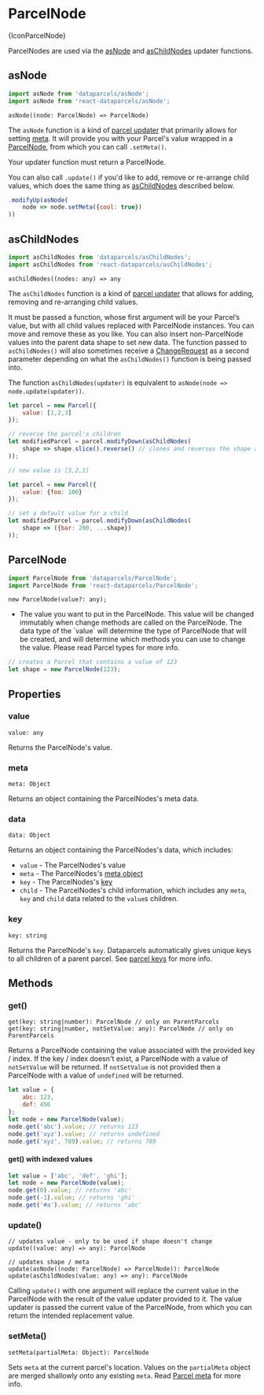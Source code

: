 
# ParcelNode

<ApiPageIcon>{IconParcelNode}</ApiPageIcon>

ParcelNodes are used via the [asNode](#asNode) and [asChildNodes](#asChildNodes) updater functions.

## asNode

```js
import asNode from 'dataparcels/asNode';
import asNode from 'react-dataparcels/asNode';
```

```flow
asNode((node: ParcelNode) => ParcelNode)
```

The `asNode` function is a kind of [parcel updater](/parcel-updaters) that primarily allows for setting [meta](/parcel-meta). It will provide you with your Parcel's value wrapped in a [ParcelNode](/api/ParcelNode), from which you can call `.setMeta()`.

Your updater function must return a ParcelNode.

You can also call `.update()` if you'd like to add, remove or re-arrange child values, which does the same thing as [asChildNodes](#asChildNodes) described below.

```js
.modifyUp(asNode(
    node => node.setMeta({cool: true})
))
```

## asChildNodes

```js
import asChildNodes from 'dataparcels/asChildNodes';
import asChildNodes from 'react-dataparcels/asChildNodes';
```

```flow
asChildNodes((nodes: any) => any
```

The `asChildNodes` function is a kind of [parcel updater](/parcel-updaters) that allows for adding, removing and re-arranging child values.

It must be passed a function, whose first argument will be your Parcel’s value, but with all child values replaced with ParcelNode instances. You can move and remove these as you like. You can also insert non-ParcelNode values into the parent data shape to set new data. The function passed to `asChildNodes()` will also sometimes receive a [ChangeRequest](/api/ChangeRequest) as a second parameter depending on what the `asChildNodes()` function is being passed into.

The function `asChildNodes(updater)` is equivalent to `asNode(node => node.update(updater))`.

```js
let parcel = new Parcel({
    value: [1,2,3]
});

// reverse the parcel's children
let modifiedParcel = parcel.modifyDown(asChildNodes(
    shape => shape.slice().reverse() // clones and reverses the shape array
));

// new value is [3,2,1]
```

```js
let parcel = new Parcel({
    value: {foo: 100}
});

// set a default value for a child
let modifiedParcel = parcel.modifyDown(asChildNodes(
    shape => ({bar: 200, ...shape})
));
```

## ParcelNode

```js
import ParcelNode from 'dataparcels/ParcelNode';
import ParcelNode from 'react-dataparcels/ParcelNode';
```

```flow
new ParcelNode(value?: any);
```

* <Param name="value" optional type="any" default="undefined" />
  The value you want to put in the ParcelNode. This value will be changed immutably when change methods are called on the ParcelNode. The data type of the `value` will determine the type of ParcelNode that will be created, and will determine which methods you can use to change the value. Please read <Link to="/parcel-types">Parcel types</Link> for more info.

```js
// creates a Parcel that contains a value of 123
let shape = new ParcelNode(123);
```

## <DocsSectionHeading>Properties</DocsSectionHeading>

### value

```flow
value: any
```

Returns the ParcelNode's value.

### meta

```flow
meta: Object
```
Returns an object containing the ParcelNodes's meta data.

### data

```flow
data: Object
```

Returns an object containing the ParcelNodes's data, which includes:
* `value` - The ParcelNodes's value
* `meta` - The ParcelNodes's [meta object](/parcel-meta)
* `key` - The ParcelNodes's [key](/parcel-keys)
* `child` - The ParcelNodes's child information, which includes any `meta`, `key` and `child` data related to the `value`s children.

### key

```flow
key: string
```

Returns the ParcelNode's `key`. Dataparcels automatically gives unique keys to all children of a parent parcel. See [parcel keys](/parcel-keys) for more info.

## <DocsSectionHeading>Methods</DocsSectionHeading>

### get()

```flow
get(key: string|number): ParcelNode // only on ParentParcels
get(key: string|number, notSetValue: any): ParcelNode // only on ParentParcels
```

Returns a ParcelNode containing the value associated with the provided key / index.
If the key / index doesn't exist, a ParcelNode with a value of `notSetValue` will be returned.
If `notSetValue` is not provided then a ParcelNode with a value of
 `undefined` will be returned.

```js
let value = {
    abc: 123,
    def: 456
};
let node = new ParcelNode(value);
node.get('abc').value; // returns 123
node.get('xyz').value; // returns undefined
node.get('xyz', 789).value; // returns 789
```

#### get() with indexed values

<IndexedKeys />

```js
let value = ['abc', 'def', 'ghi'];
let node = new ParcelNode(value);
node.get(0).value; // returns 'abc'
node.get(-1).value; // returns 'ghi'
node.get('#a').value; // returns 'abc'
```

### update()

```flow
// updates value - only to be used if shape doesn't change
update((value: any) => any): ParcelNode

// updates shape / meta
update(asNode((node: ParcelNode) => ParcelNode)): ParcelNode
update(asChildNodes(value: any) => any): ParcelNode
```

Calling `update()` with one argument will replace the current value in the ParcelNode with the result of the value updater provided to it. The value updater is passed the current value of the ParcelNode, from which you can return the intended replacement value.

<ValueUpdater />

### setMeta()

```flow
setMeta(partialMeta: Object): ParcelNode
```

Sets `meta` at the current parcel's location. Values on the `partialMeta` object are merged shallowly onto any existing `meta`. Read [Parcel meta](/parcel-meta) for more info.
